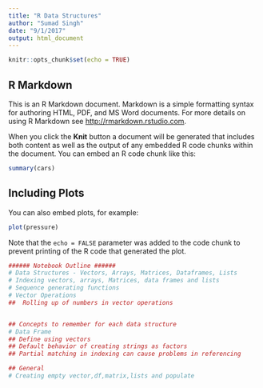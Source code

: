 ```yaml
---
title: "R Data Structures"
author: "Sumad Singh"
date: "9/1/2017"
output: html_document
---
```


```r
knitr::opts_chunk$set(echo = TRUE)
```

## R Markdown

This is an R Markdown document. Markdown is a simple formatting syntax for authoring HTML, PDF, and MS Word documents. For more details on using R Markdown see <http://rmarkdown.rstudio.com>.

When you click the **Knit** button a document will be generated that includes both content as well as the output of any embedded R code chunks within the document. You can embed an R code chunk like this:

```r
summary(cars)
```

## Including Plots

You can also embed plots, for example:

```r
plot(pressure)
```

Note that the `echo = FALSE` parameter was added to the code chunk to prevent printing of the R code that generated the plot.
```r
###### Notebook Outline ######
# Data Structures - Vectors, Arrays, Matrices, Dataframes, Lists
# Indexing vectors, arrays, Matrices, data frames and lists
# Sequence generating functions
# Vector Operations
##  Rolling up of numbers in vector operations


## Concepts to remember for each data structure
# Data Frame
## Define using vectors
## Default behavior of creating strings as factors
## Partial matching in indexing can cause problems in referencing

## General 
# Creating empty vector,df,matrix,lists and populate
```
